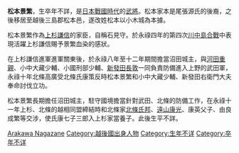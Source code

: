'''松本景繁'''，生卒年不詳，是[[戰國_(日本)|日本戰國時代]]的[[武士|武將]]。松本家本是尾張源氏的後裔，之後移居至越後三島郡松本邑，遂改姓松本以小木城為本據。

松本景繁作為[[上杉謙信|上杉謙信]]的家臣，自稱石見守。於永祿四年的第四次[[川中島合戰|川中島合戰]]中表現活躍上杉謙信賜予景繁血染的感狀。

在上杉謙信進軍進軍關東後，於永祿八年至十二年期間擔當沼田城主，與[[河田重親|河田重親]]、小中大藏少輔、小國刑部少輔、[[新發田長敦|新發田長敦]]一同負責防備進入上野的武田軍，永祿十年北條高廣受北條氏康策反時松本景繁和小中大藏少輔、新發田右衛門大夫奉命討伐立功。

松本景繁長期擔任沼田城主，駐守國境擔當針對武田、北條的防備工作，在永祿十一年上杉、北條的越相同盟締結時和北條家[[北條氏邦|北條氏邦]]、[[遠山康光|遠山康光]]、康英父子、由良成繁等交涉，使氏康七子三郎入上杉家當養子。此後生平不詳。

{{Samurai-stub}}
[[Category:戰國武將|Arakawa Nagazane]]
[[Category:越後國出身人物|Category:越後國出身人物]]
[[Category:生年不详|Category:生年不详]]
[[Category:卒年不详|Category:卒年不详]]